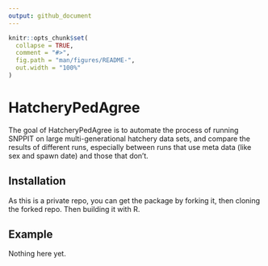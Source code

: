 ```yaml
---
output: github_document
---
```


<!-- README.md is generated from README.Rmd. Please edit that file -->

```r
knitr::opts_chunk$set(
  collapse = TRUE,
  comment = "#>",
  fig.path = "man/figures/README-",
  out.width = "100%"
)
```

# HatcheryPedAgree

<!-- badges: start -->
<!-- badges: end -->

The goal of HatcheryPedAgree is to automate the process of running SNPPIT on
large multi-generational hatchery data sets, and compare the results
of different runs, especially between runs that use meta data (like sex and
spawn date) and those that don't.

## Installation

As this is a private repo, you can get the package by forking it, then
cloning the forked repo.  Then building it with R.


## Example

Nothing here yet.
